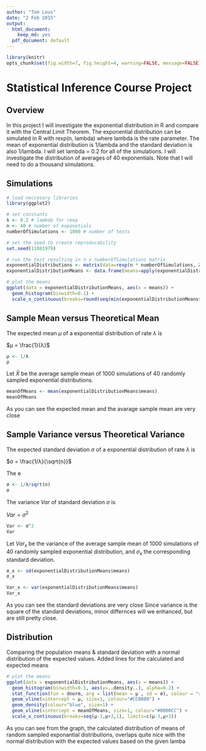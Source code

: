 ```yaml
---
author: "Tom Lous"
date: "2 Feb 2015"
output:
  html_document:
    keep_md: yes
  pdf_document: default
---
```


```r
library(knitr)
opts_chunk$set(fig.width=7, fig.height=4, warning=FALSE, message=FALSE)
```

# Statistical Inference Course Project

## Overview
In this project I will investigate the exponential distribution in R and compare it with the Central Limit Theorem. The exponential distribution can be simulated in R with rexp(n, lambda) where lambda is the rate parameter. The mean of exponential distribution is 1/lambda and the standard deviation is also 1/lambda. I will set lambda = 0.2 for all of the simulations. I will investigate the distribution of averages of 40 exponentials. Note that I will need to do a thousand simulations.

## Simulations

```r
# load neccesary libraries
library(ggplot2)

# set constants
λ <- 0.2 # lambda for rexp
n <- 40 # number of exponetials
numberOfSimulations <- 1000 # number of tests

# set the seed to create reproducability
set.seed(11081979)

# run the test resulting in n x numberOfSimulations matrix
exponentialDistributions <- matrix(data=rexp(n * numberOfSimulations, λ), nrow=numberOfSimulations)
exponentialDistributionMeans <- data.frame(means=apply(exponentialDistributions, 1, mean))
```

```r
# plot the means
ggplot(data = exponentialDistributionMeans, aes(x = means)) + 
  geom_histogram(binwidth=0.1) +   
  scale_x_continuous(breaks=round(seq(min(exponentialDistributionMeans$means), max(exponentialDistributionMeans$means), by=1)))
```

## Sample Mean versus Theoretical Mean

The expected mean $μ$ of a exponential distribution of rate $λ$ is 

$μ = \frac{1}{λ}$ 

```r
μ <- 1/λ
μ
```

Let $\bar X$ be the average sample mean of 1000 simulations of 40 randomly sampled exponential distributions.

```r
meanOfMeans <- mean(exponentialDistributionMeans$means)
meanOfMeans
```

As you can see the expected mean and the avarage sample mean are very close 


## Sample Variance versus Theoretical Variance

The expected standard deviation $σ$ of a exponential distribution of rate $λ$ is 

$σ = \frac{1/λ}{\sqrt{n}}$ 

The e

```r
σ <- 1/λ/sqrt(n)
σ
```

The variance $Var$ of standard deviation $σ$ is

$Var = σ^2$ 

```r
Var <- σ^2
Var
```

Let $Var_x$ be the variance of the average sample mean of 1000 simulations of 40 randomly sampled exponential distribution, and $σ_x$ the corresponding standard deviation.
```r
σ_x <- sd(exponentialDistributionMeans$means)
σ_x

Var_x <- var(exponentialDistributionMeans$means)
Var_x
```

As you can see the standard deviations are very close
Since variance is the square of the standard deviations, minor differnces will we enhanced, but are still pretty close.

## Distribution

Comparing the population means & standard deviation with a normal distribution of the expected values. Added lines for the calculated and expected means

```r
# plot the means
ggplot(data = exponentialDistributionMeans, aes(x = means)) + 
  geom_histogram(binwidth=0.1, aes(y=..density..), alpha=0.2) + 
  stat_function(fun = dnorm, arg = list(mean = μ , sd = σ), colour = "red", size=1) + 
  geom_vline(xintercept = μ, size=1, colour="#CC0000") + 
  geom_density(colour="blue", size=1) +
  geom_vline(xintercept = meanOfMeans, size=1, colour="#0000CC") + 
  scale_x_continuous(breaks=seq(μ-3,μ+3,1), limits=c(μ-3,μ+3)) 
```

As you can see from the graph, the calculated distribution of means of random sampled exponantial distributions, overlaps quite nice with the normal distribution with the expected values based on the given lamba
